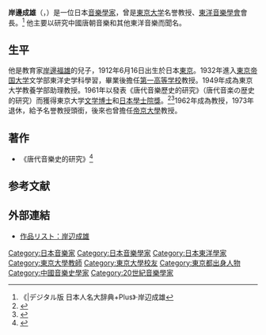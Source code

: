 '''岸邊成雄'''（{{jpn|j=岸辺 成雄|hg=きしべ しげお|rm=Kishibe Shigeo}}，{{bd|1912年|6月16日|2005年|1月4日}}）是一位日本[[音樂學家|音樂學家]]，曾是[[東京大学|東京大学]]名誉教授、[[東洋音樂學會|東洋音樂學會]]會長。<ref>《|デジタル版 日本人名大辞典+Plus》·岸辺成雄</ref> 他主要以研究中國唐朝音樂和其他東洋音樂而聞名。

==生平==
他是教育家[[岸邊福雄|岸邊福雄]]的兒子，1912年6月16日出生於日本[[東京|東京]]。1932年進入[[東京大学|東京帝国大学]]文学部東洋史学科學習，畢業後擔任[[舊制第一高等學校|第一高等学校]]教授。1949年成為東京大学教養学部助理教授。1961年以發表《唐代音樂歷史的研究》（唐代音楽の歴史的研究）而獲得東京大学[[文学博士|文学博士]]和[[日本學士院獎|日本學士院獎]]。<ref>{{Cite web|url=http://iss.ndl.go.jp/books/R100000002-I000007846549-00|title=唐代音楽の歴史的研究 岸辺成雄|publisher=国立国会図書館|accessdate=2014年9月25日|archive-date=2018年6月12日|archive-url=https://web.archive.org/web/20180612143955/http://iss.ndl.go.jp/books/R100000002-I000007846549-00|dead-url=no}}</ref><ref>{{Cite web|url=http://www.japan-acad.go.jp/japanese/activities/jyusho/051to060.html|title=恩賜賞・日本学士院賞・日本学士院エジンバラ公賞授賞一覧 第51回（昭和36年5月12日）|publisher=日本学士院|accessdate=2014年9月25日|archive-date=2020年11月25日|archive-url=https://web.archive.org/web/20201125160007/https://www.japan-acad.go.jp/japanese/activities/jyusho/051to060.html|dead-url=no}}</ref>1962年成為教授，1973年退休，給予名誉教授頭銜，後來也曾擔任[[帝京大學|帝京大學]]教授。

== 著作 ==
*《唐代音樂史的研究》<ref>{{Cite book|title=唐代音樂史的研究（上下冊）|last=岸邊|first=成雄|publisher=台灣中華書局|year=2017|isbn=9789869403962|others=[[梁在平|梁在平]]、[[黃志炯|黃志炯]]翻譯}}</ref>

==参考文献==
{{reflist}}

==外部連結==
*[http://bookweb.kinokuniya.co.jp/htm/%8AݕӁ@%90%AC%97Y/list.html 作品リスト：岸辺成雄]{{dead link|date=2017年12月 |bot=InternetArchiveBot |fix-attempted=yes }}
{{DEFAULTSORT:Kishibe, Shigeo}}
[[Category:日本音樂家|Category:日本音樂家]]
[[Category:日本音樂學家|Category:日本音樂學家]]
[[Category:日本東洋學家|Category:日本東洋學家]]
[[Category:東京大學教師|Category:東京大學教師]]
[[Category:東京大學校友|Category:東京大學校友]]
[[Category:東京都出身人物|Category:東京都出身人物]]
[[Category:中國音樂史學家|Category:中國音樂史學家]]
[[Category:20世紀音樂學家|Category:20世紀音樂學家]]